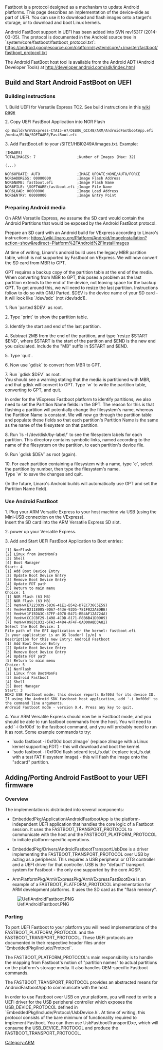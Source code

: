 Fastboot is a protocol designed as a mechanism to update Android platforms. This page describes an implementation of the device-side as part of UEFI. You can use it to download and flash images onto a target's storage, or to download and boot Linux kernels.

Android FastBoot support in UEFI has been added into SVN rev15317 (2014-03-05).
The protocol is documented in the Android source tree in `system/core/fastboot/fastboot_protocol.txt`: [[https://android.googlesource.com/platform/system/core/+/master/fastboot/fastboot_protocol.txt]]

The Android FastBoot host tool is available from the Android ADT (Android Developer Tools) at http://developer.android.com/sdk/index.html

== Build and Start Android FastBoot on UEFI ==

=== Building instructions ===
1. Build UEFI for Versatile Express TC2. See build instructions in this [https://sourceforge.net/apps/mediawiki/tianocore/index.php?title=ArmPlatformPkg/ArmVExpressPkg#Starting_UEFI_from_ARM_Boot_Monitor_on_VExpress_Core_Tile_A15x2-A7x3 wiki page]

2. Copy UEFI FastBoot Application into NOR Flash
<pre>cp Build/ArmVExpress-CTA15-A7/DEBUG_GCC48/ARM/AndroidFastbootApp.efi /media/ELBA/SOFTWARE/FastBoot.efi</pre>

3. Add FastBoot.efi to your /SITE1/HBI0249A/images.txt. Example:
<pre>[IMAGES]
TOTALIMAGES: 7                   ;Number of Images (Max: 32)

(...)

NOR6UPDATE: AUTO                 ;IMAGE UPDATE:NONE/AUTO/FORCE
NOR6ADDRESS: 00000000            ;Image Flash Address
NOR6NAME: fastboot.efi           ;Image Flash Name
NOR6FILE: \SOFTWARE\fastboot.efi ;Image File Name
NOR6LOAD: 00000000               ;Image Load Address
NOR6ENTRY: 00000000              ;Image Entry Point</pre>

=== Preparing Android media ===
On ARM Versatile Express, we assume the SD card would contain the Android Partitions that would be exposed by the Android FastBoot protocol.

Prepare an SD card with an Android build for VExpress according to Linaro's instructions: [[https://wiki.linaro.org/Platform/Android/ImageInstallation?action=show&redirect=Platform%2FAndroid%2FInstallImages]]

At time of writing, Linaro's android build uses the legacy MBR partition table, which is not supported by Fastboot on VExpress. We will now convert the SD card from MBR to GPT.

GPT requires a backup copy of the partition table at the end of the media. When converting from MBR to GPT, this poses a problem as the last partition extends to the end of the device, not leaving space for the backup GPT. To get around this, we will need to resize the last partition. Instructions follow to do so with GNU Parted. $DEV is the device name of your SD card - it will look like `/dev/sdc` (not /dev/sdc1).

1. Run `parted $DEV` as root.

2. Type `print` to show the partition table.

3. Identify the start and end of the last partition.

4. Subtract 2MB from the end of the partition, and type `resize $START $END`, where $START is the start of the partition and $END is the new end you calculated. Include the "MB" suffix in $START and $END.

5. Type `quit`. 

6. Now use `gdisk` to convert from MBR to GPT.

7. Run `gdisk $DEV` as root.<br/>
You should see a warning stating that the media is partitioned with MBR, and that gdisk will convert to GPT.
Type `w` to write the partition table, converting to GPT, and quit. 

In order for the VExpress Fastboot platform to identify partitions, we also need to set the Partition Name fields in the GPT. The reason for this is that flashing a partition will potentially change the filesystem's name, whereas the Partition Name is constant. We will now go through the partition table and populate these fields so that each partition's Partition Name is the same as the name of the filesystem on that partition.

8. Run `ls -l /dev/disk/by-label/` to see the filesystem labels for each partition. This directory contains symbolic links, named according to the name of the filesystem on the partition, to each partition's device file.

9. Run `gdisk $DEV` as root (again).

10. For each partition containing a filesystem with a name, type `c`, select the partition by number, then type the filesystem's name.<br/>
Type `w` to save the changes and quit. 

(In the future, Linaro's Android builds will automatically use GPT and set the Partition Name field).

=== Use Android FastBoot ===
1. Plug your ARM Versatile Express to your host machine via USB (using the Mini-USB connection on the VExpress).<br/>
Insert the SD card into the ARM Versatile Express SD slot.

2. power up your Versatile Express.

3. Add and Start UEFI FastBoot Application to Boot entries:
<pre>[1] NorFlash
[2] Linux from BootMonFs
[3] Shell
[4] Boot Manager
Start: 4
[1] Add Boot Device Entry
[2] Update Boot Device Entry
[3] Remove Boot Device Entry
[4] Update FDT path
[5] Return to main menu
Choice: 1
[1] NOR Flash (63 MB)
[2] NOR Flash (63 MB)
[3] VenHw(E7223039-5836-41E1-B542-D7EC736C5E59)
[4] VenHw(02118005-9DA7-443A-92D5-781F022AEDBB)
[5] VenHw(1F15DA3C-37FF-4070-B471-BB4AF12A724A)
[6] VenHw(CC2CBF29-1498-4CDD-8171-F8B6B41D0909)
[7] VenHw(09831032-6FA3-4484-AF4F-0A000A8D3A82)
Select the Boot Device: 1
File path of the EFI Application or the kernel: fastboot.efi
Is your application is an OS loader? [y/n] n
Description for this new Entry: Android Fastboot
[1] Add Boot Device Entry
[2] Update Boot Device Entry
[3] Remove Boot Device Entry
[4] Update FDT path
[5] Return to main menu
Choice: 5
[1] NorFlash
[2] Linux from BootMonFs
[3] Android Fastboot
[4] Shell
[5] Boot Manager
Start: 3
EDK2 USB Fastboot mode: this device reports 0xf00d for its device ID. If using the Android SDK fastboot host application, add '-i 0xf00d' to the command line arguments.
Android Fastboot mode - version 0.4. Press any key to quit.</pre>

4. Your ARM Versatile Express should now be in Fastboot mode, and you should be able to run fastboot commands from the host. You will need to add `-i 0xf00d` to the fastboot command, and you will probably need to run it as root. Some example commands to try:

* `sudo fastboot -i 0xf00d boot zImage` (replace zImage with a Linux kernel supporting FDT) - this will download and boot the kernel.
* `sudo fastboot -i 0xf00d flash sdcard test_fs.dat` (replace test_fs.dat with a test FAT filesystem image) - this will flash the image onto the "sdcard" partition.

== Adding/Porting Android FastBoot to your UEFI firmware ==

=== Overview ===
The implementation is distributed into several components:
* EmbeddedPkg/Application/AndroidFastbootApp is the platform-independent UEFI application that handles the core logic of a Fastboot session. It uses the FASTBOOT_TRANSPORT_PROTOCOL to communicate with the host and the FASTBOOT_PLATFORM_PROTOCOL to initiate platform-specific operations. 

* EmbeddedPkg/Drivers/AndroidFastbootTransportUsbDxe is a driver implementing the FASTBOOT_TRANSPORT_PROTOCOL over USB by acting as a peripheral. This requires a USB peripheral or OTG controller and a UEFI driver for that controller. USB is the "default" transport system for Fastboot - the only one supported by the core AOSP. 

* ArmPlatformPkg/ArmVExpressPkg/ArmVExpressFastBootDxe is an example of a FASTBOOT_PLATFORM_PROTOCOL implementation for ARM development platforms. It uses the SD card as the "flash memory".

[[Image:UefiAndroidFastboot.PNG]]

=== Porting ===
To port UEFI Fastboot to your platform you will need implementations of the FASTBOOT_PLATFORM_PROTOCOL and the FASTBOOT_TRANSPORT_PROTOCOL. These UEFI protocols are documented in their respective header files under `EmbeddedPkg/Include/Protocol`.

The FASTBOOT_PLATFORM_PROTOCOL's main responsibility is to handle the mapping from Fastboot's notion of "partition names" to actual partitions on the platform's storage media. It also handles OEM-specific Fastboot commands.

The FASTBOOT_TRANSPORT_PROTOCOL provides an abstracted means for AndroidFastbootApp to communicate with the host.

In order to use Fastboot over USB on your platform, you will need to write a UEFI driver for the USB peripheral controller which exposes the USB_DEVICE_PROTOCOL defined in `EmbeddedPkg/Include/Protocol/UsbDevice.h`. At time of writing, this protocol consists of the bare minimum of functionality required to implement Fastboot. You can then use UsbFastbootTransportDxe, which will consume the USB_DEVICE_PROTOCOL and produce the FASTBOOT_TRANSPORT_PROTOCOL.

[[Category:ARM]]